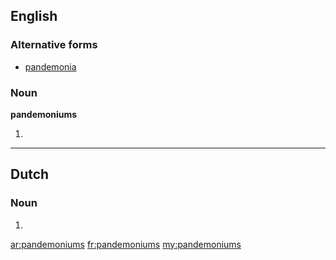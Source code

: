 ==English==

===Alternative forms===
* [[pandemonia]]

===Noun===
'''pandemoniums'''

# {{plural of|[[pandemonium]]}}

----

==Dutch==

===Noun===
{{head|nl}}

# {{nl-noun-form|pl=1|pandemonium}}

[[ar:pandemoniums]]
[[fr:pandemoniums]]
[[my:pandemoniums]]